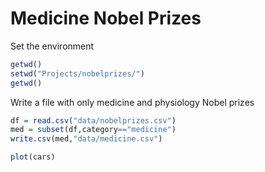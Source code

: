 # Medicine Nobel Prizes #


Set the environment
```r
getwd()
setwd("Projects/nobelprizes/")
getwd()
```

Write a file with only medicine and physiology Nobel prizes
```r
df = read.csv("data/nobelprizes.csv")
med = subset(df,category=="medicine")
write.csv(med,"data/medicine.csv")
```

```r
plot(cars)
```

